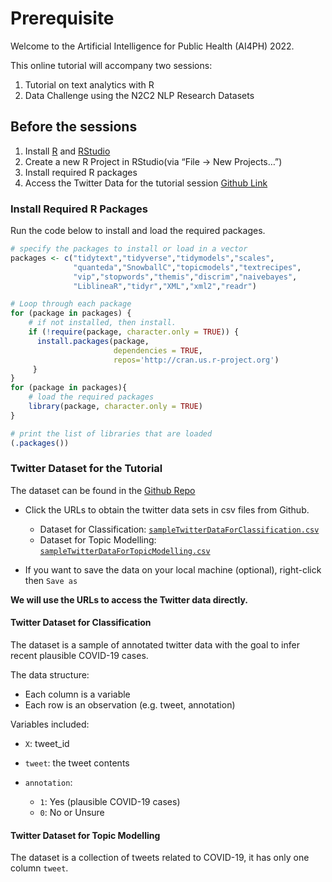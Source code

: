 # Prerequisite

Welcome to the Artificial Intelligence for Public Health (AI4PH) 2022.

This online tutorial will accompany two sessions:

1)  Tutorial on text analytics with R
2)  Data Challenge using the N2C2 NLP Research Datasets

## Before the sessions

1.  Install [R](https://mirror.csclub.uwaterloo.ca/CRAN/) and [RStudio](https://www.rstudio.com/products/rstudio/download/)
2.  Create a new R Project in RStudio(via "File -> New Projects...")
3.  Install required R packages
4.  Access the Twitter Data for the tutorial session [Github Link](https://github.com/tianyuan09/ai4ph2022)

### Install Required R Packages

Run the code below to install and load the required packages.

```{r include=TRUE, eval= F, collapse = TRUE, warning=FALSE}
# specify the packages to install or load in a vector
packages <- c("tidytext","tidyverse","tidymodels","scales",
              "quanteda","SnowballC","topicmodels","textrecipes",
              "vip","stopwords","themis","discrim","naivebayes",
              "LiblineaR","tidyr","XML","xml2","readr")

# Loop through each package
for (package in packages) {
    # if not installed, then install. 
    if (!require(package, character.only = TRUE)) {
      install.packages(package, 
                       dependencies = TRUE, 
                       repos='http://cran.us.r-project.org')
     }
}
for (package in packages){
    # load the required packages
    library(package, character.only = TRUE)
}

# print the list of libraries that are loaded
(.packages())
```

### Twitter Dataset for the Tutorial

The dataset can be found in the [Github Repo](https://github.com/tianyuan09/ai4ph2022)

-   Click the URLs to obtain the twitter data sets in csv files from Github.

    -   Dataset for Classification: [`sampleTwitterDataForClassification.csv`](https://raw.githubusercontent.com/tianyuan09/ai4ph2022/main/sampleTwitterDataForClassification.csv)
    -   Dataset for Topic Modelling: [`sampleTwitterDataForTopicModelling.csv`](https://raw.githubusercontent.com/tianyuan09/ai4ph2022/main/sampleTwitterDataForTopicModelling.csv)

-   If you want to save the data on your local machine (optional), right-click then `Save as`

**We will use the URLs to access the Twitter data directly.**

#### Twitter Dataset for Classification

The dataset is a sample of annotated twitter data with the goal to infer recent plausible COVID-19 cases.

The data structure:

-   Each column is a variable
-   Each row is an observation (e.g. tweet, annotation)

Variables included:

-   `X`: tweet_id

-   `tweet`: the tweet contents

-   `annotation`:

    -   `1`: Yes (plausible COVID-19 cases)
    -   `0`: No or Unsure

#### Twitter Dataset for Topic Modelling

The dataset is a collection of tweets related to COVID-19, it has only one column `tweet`.

